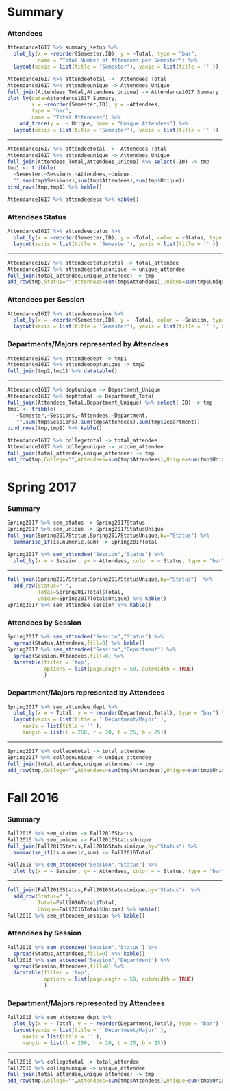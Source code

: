 Summary {.storyboard data-navmenu="2016-17"}
=========================================


###  Attendees {data-commentary-width=400}

```r
Attendance1617 %>% summary_setup %>%
  plot_ly(x = ~reorder(Semester,ID), y = ~Total, type = "bar", 
          name = "Total Number of Attendees per Semester") %>%
  layout(xaxis = list(title = 'Semester'), yaxis = list(title = '' ))
```


```r
Attendance1617 %>% attendeetotal ->  Attendees_Total
Attendance1617 %>% attendeeunique -> Attendees_Unique
full_join(Attendees_Total,Attendees_Unique) -> Attendance1617_Summary
plot_ly(data=Attendance1617_Summary, 
        x = ~reorder(Semester,ID), y = ~Attendees, 
        type = "bar", 
        name = "Total Attendees") %>%
    add_trace(y =  ~ Unique, name = "Unique Attendees") %>%
  layout(xaxis = list(title = 'Semester'), yaxis = list(title = '' ))
```

*** 

```r
Attendance1617 %>% attendeetotal ->  Attendees_Total
Attendance1617 %>% attendeeunique -> Attendees_Unique
full_join(Attendees_Total,Attendees_Unique) %>% select(-ID) -> tmp
tmp1 <- tribble(
  ~Semester,~Sessions,~Attendees,~Unique,
  "",sum(tmp$Sessions),sum(tmp$Attendees),sum(tmp$Unique)) 
bind_rows(tmp,tmp1) %>% kable()

Attendance1617 %>% attendeedesc %>% kable()
```

### Attendees Status

```r
Attendance1617 %>% attendeestatus %>%
  plot_ly(x = ~reorder(Semester,ID), y = ~Total, color = ~Status, type = "bar")%>%
  layout(xaxis = list(title = 'Semester'), yaxis = list(title = '' ))
```

***

```r
Attendance1617 %>% attendeestatustotal -> total_attendee
Attendance1617 %>% attendeestatusunique -> unique_attendee
full_join(total_attendee,unique_attendee) -> tmp
add_row(tmp,Status="",Attendees=sum(tmp$Attendees),Unique=sum(tmp$Unique)) %>% kable()
```

### Attendees per Session

```r
Attendance1617 %>% attendeesession %>%
  plot_ly(x = ~reorder(Semester,ID), y = ~Total, color = ~Session, type = "bar")%>%
  layout(xaxis = list(title = 'Semester'), yaxis = list(title = '' ), barmode = 'stack')
```

### Departments/Majors represented by Attendees {data-commentary-width=600}


```r
Attendance1617 %>% attendeedept -> tmp1
Attendance1617 %>% attendeedeptunique -> tmp2
full_join(tmp2,tmp1) %>% datatable()
```

*** 

```r
Attendance1617 %>% deptunique -> Department_Unique
Attendance1617 %>% depttotal -> Department_Total
full_join(Attendees_Total,Department_Unique) %>% select(-ID) -> tmp
tmp1 <- tribble(
   ~Semester,~Sessions,~Attendees,~Department,
   "",sum(tmp$Sessions),sum(tmp$Attendees),sum(tmp$Department))
bind_rows(tmp,tmp1) %>% kable()
```

```r
Attendance1617 %>% collegetotal -> total_attendee
Attendance1617 %>% collegeunique -> unique_attendee
full_join(total_attendee,unique_attendee) -> tmp 
add_row(tmp,College="",Attendees=sum(tmp$Attendees),Unique=sum(tmp$Unique)) %>% kable()
```



Spring 2017 {.storyboard data-navmenu="2016-17"}
=========================================

### Summary {data-commentary-width=400}

```r
Spring2017 %>% sem_status -> Spring2017Status
Spring2017 %>% sem_unique -> Spring2017StatusUnique
full_join(Spring2017Status,Spring2017StatusUnique,by="Status") %>%
  summarise_if(is.numeric,sum) -> Spring2017Total
```


```r
Spring2017 %>% sem_attendee("Session","Status") %>%
  plot_ly(x = ~ Session, y= ~ Attendees, color = ~ Status, type = "bar")
```


*** 

```r
full_join(Spring2017Status,Spring2017StatusUnique,by="Status")  %>%
  add_row(Status=" ",
          Total=Spring2017Total$Total, 
          Unique=Spring2017Total$Unique) %>% kable()
Spring2017 %>% sem_attendee_session %>% kable()
```

### Attendees by Session

```r
Spring2017 %>% sem_attendee("Session","Status") %>%
  spread(Status,Attendees,fill=0) %>% kable()
Spring2017 %>% sem_attendee("Session","Department") %>%
  spread(Session,Attendees,fill=0) %>% 
  datatable(filter = 'top', 
            options = list(pageLength = 50, autoWidth = TRUE)
            )
```

### Department/Majors represented by Attendees

```r
Spring2017 %>% sem_attendee_dept %>%
  plot_ly(x = ~ Total, y = ~ reorder(Department,Total), type = "bar") %>%
  layout(yaxis = list(title = ' Department/Major' ), 
     xaxis = list(title = '' ),
     margin = list(l = 250, r = 20, t = 25, b = 25))
```

***

```r
Spring2017 %>% collegetotal -> total_attendee
Spring2017 %>% collegeunique -> unique_attendee
full_join(total_attendee,unique_attendee) -> tmp 
add_row(tmp,College="",Attendees=sum(tmp$Attendees),Unique=sum(tmp$Unique)) %>% kable()
```



Fall 2016 {.storyboard data-navmenu="2016-17"}
=========================================

### Summary {data-commentary-width=400}

```r
Fall2016 %>% sem_status -> Fall2016Status
Fall2016 %>% sem_unique -> Fall2016StatusUnique
full_join(Fall2016Status,Fall2016StatusUnique,by="Status") %>%
  summarise_if(is.numeric,sum) -> Fall2016Total
```


```r
Fall2016 %>% sem_attendee("Session","Status") %>%
  plot_ly(x = ~ Session, y= ~ Attendees, color = ~ Status, type = "bar")
```


*** 

```r
full_join(Fall2016Status,Fall2016StatusUnique,by="Status")  %>%
  add_row(Status=" ",
          Total=Fall2016Total$Total, 
          Unique=Fall2016Total$Unique) %>% kable()
Fall2016 %>% sem_attendee_session %>% kable()
```

### Attendees by Session

```r
Fall2016 %>% sem_attendee("Session","Status") %>%
  spread(Status,Attendees,fill=0) %>% kable()
Fall2016 %>% sem_attendee("Session","Department") %>%
  spread(Session,Attendees,fill=0) %>% 
  datatable(filter = 'top', 
            options = list(pageLength = 50, autoWidth = TRUE)
            )
```

### Department/Majors represented by Attendees

```r
Fall2016 %>% sem_attendee_dept %>%
  plot_ly(x = ~ Total, y = ~ reorder(Department,Total), type = "bar") %>%
  layout(yaxis = list(title = ' Department/Major' ), 
     xaxis = list(title = '' ),
     margin = list(l = 250, r = 20, t = 25, b = 25))
```

***

```r
Fall2016 %>% collegetotal -> total_attendee
Fall2016 %>% collegeunique -> unique_attendee
full_join(total_attendee,unique_attendee) -> tmp 
add_row(tmp,College="",Attendees=sum(tmp$Attendees),Unique=sum(tmp$Unique)) %>% kable()
```




